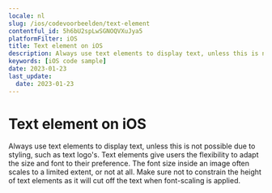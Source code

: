```yaml
---
locale: nl
slug: /ios/codevoorbeelden/text-element
contentful_id: 5h6bU2spLwSGNOQVXuJya5
platformFilter: iOS
title: Text element on iOS
description: Always use text elements to display text, unless this is not possible due to styling, such as text logo's.
keywords: [iOS code sample]
date: 2023-01-23
last_update:
  date: 2023-01-23
---
```


# Text element on iOS

Always use text elements to display text, unless this is not possible due to styling, such as text logo's. Text elements give users the flexibility to adapt the size and font to their preference. The font size inside an image often scales to a limited extent, or not at all. Make sure not to constrain the height of text elements as it will cut off the text when font-scaling is applied.

<CodeSample id="text-element" locale="nl" platform="ios"/>
